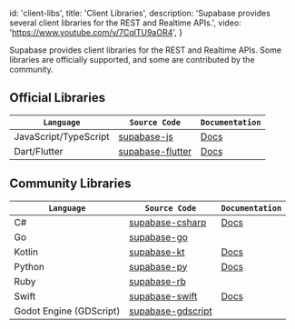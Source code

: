 
  id: 'client-libs',
  title: 'Client Libraries',
  description: 'Supabase provides several client libraries for the REST and Realtime APIs.',
  video: 'https://www.youtube.com/v/7CqlTU9aOR4',
}

Supabase provides client libraries for the REST and Realtime APIs. Some libraries are officially supported, and some are contributed by the community.

## Official Libraries

| `Language`            | `Source Code`                                                                                        | `Documentation`                                                     |
| --------------------- | ---------------------------------------------------------------------------------------------------- | ------------------------------------------------------------------- |
| JavaScript/TypeScript | [supabase-js](https://github.com/supabase/supabase-js)                                               | [Docs](https://supabase.com/docs/reference/javascript/introduction) |
| Dart/Flutter          | [supabase-flutter](https://github.com/supabase/supabase-flutter/tree/main/packages/supabase_flutter) | [Docs](https://supabase.com/docs/reference/dart/introduction)       |

## Community Libraries

| `Language`              | `Source Code`                                                                    | `Documentation`                                                 |
| ----------------------- | -------------------------------------------------------------------------------- | --------------------------------------------------------------- |
| C#                      | [supabase-csharp](https://github.com/supabase-community/supabase-csharp)         | [Docs](https://supabase.com/docs/reference/csharp/introduction) |
| Go                      | [supabase-go](https://github.com/supabase-community/supabase-go)                 |                                                                 |
| Kotlin                  | [supabase-kt](https://github.com/supabase-community/supabase-kt)                 | [Docs](https://supabase.com/docs/reference/kotlin/introduction) |
| Python                  | [supabase-py](https://github.com/supabase-community/supabase-py)                 | [Docs](https://supabase.com/docs/reference/python/initializing) |
| Ruby                    | [supabase-rb](https://github.com/supabase-community/supabase-rb)                 |                                                                 |
| Swift                   | [supabase-swift](https://github.com/supabase-community/supabase-swift)           | [Docs](https://supabase.com/docs/reference/swift/introduction)  |
| Godot Engine (GDScript) | [supabase-gdscript](https://github.com/supabase-community/godot-engine.supabase) |                                                                 |



